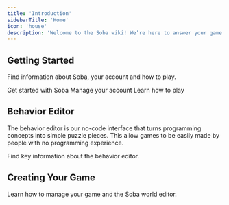 ```yaml
---
title: 'Introduction'
sidebarTitle: 'Home'
icon: 'house'
description: 'Welcome to the Soba wiki! We’re here to answer your game creation questions.'
---
```


## Getting Started
Find information about Soba, your account and how to play.

<CardGroup cols={3}>
    <Card title="Overview" icon="flag" href="getting-started/getting-started/what-is-soba">
    Get started with Soba
  </Card>
    <Card title="Account" icon="user" href="getting-started/account/change-username">
    Manage your account
  </Card>
    <Card title="Play" icon="play" href="getting-started/play/controls">
    Learn how to play
  </Card>
</CardGroup>

## Behavior Editor
The behavior editor is our no-code interface that turns programming concepts into simple puzzle pieces. This allow games to be easily made by people with no programming experience.


  <Card title="General" icon="square-terminal" href="behavior-editor/general/nodes-list">
  Find key information about the behavior editor.
  </Card>
<CardGroup cols={2}>
    <Card title="Managing Behaviors" icon="file-circle-info" href="behavior-editor/managing-behaviors/behavior-on-object">
  </Card>
    <Card title="Game Logic" icon="flask-round-poison" href="behavior-editor/game-logic/timer-countdown">
  </Card>
    <Card title="Logic On Objects" icon="cube" href="behavior-editor/logic-on-objects/clone-objects">
  </Card>
    <Card title="Working With Players" icon="users" href="behavior-editor/working-with-players/player-speed">
  </Card>
</CardGroup>

## Creating Your Game
Learn how to manage your game and the Soba world editor.

<CardGroup cols={3}>
    <Card title="General" icon="square-info" href="creating-your-game/general/what-template">
  </Card>
    <Card title="Managing Your Game" icon="wrench" href="creating-your-game/managing-your-game/save-game">
  </Card>
    <Card title="World Building" icon="mountain-sun" href="creating-your-game/world-building/place-objects">
  </Card>
</CardGroup>
